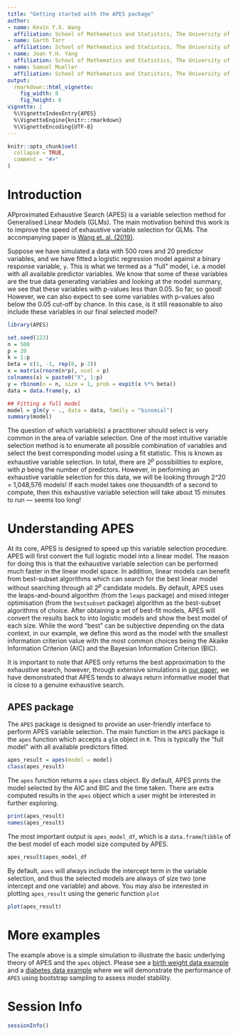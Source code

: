 ```yaml
---
title: "Getting started with the APES package"
author:
- name: Kevin Y.X. Wang
  affiliation: School of Mathematics and Statistics, The University of Sydney, Australia
- name: Garth Tarr
  affiliation: School of Mathematics and Statistics, The University of Sydney, Australia
- name: Jean Y.H. Yang
  affiliation: School of Mathematics and Statistics, The University of Sydney, Australia
- name: Samuel Mueller
  affiliation: School of Mathematics and Statistics, The University of Sydney, Australia
output: 
  rmarkdown::html_vignette:
    fig_width: 8
    fig_height: 6
vignette: |
  %\VignetteIndexEntry{APES}
  %\VignetteEngine{knitr::rmarkdown}
  %\VignetteEncoding{UTF-8}
---
```


```r
knitr::opts_chunk$set(
  collapse = TRUE,
  comment = "#>"
)
```

# Introduction 

APproximated Exhaustive Search (APES) is a variable selection method for Generalised Linear Models (GLMs). The main motivation behind this work is to improve the speed of exhaustive variable selection for GLMs. The accompanying paper is [Wang et. al. (2019)](https://doi.org/10.1111/anzs.12276). 

Suppose we have simulated a data with 500 rows and 20 predictor variables, and we have fitted a logistic regression model against a binary response variable, `y`. This is what we termed as a "full" model, i.e. a model with all available predictor variables. We know that some of these variables are the true data generating variables and looking at the model summary, we see that these variables with p-values less than 0.05. So far, so good! However, we can also expect to see some variables with p-values also below the 0.05 cut-off by chance. In this case, is it still reasonable to also include these variables in our final selected model? 

```r
library(APES)

set.seed(123)
n = 500
p = 20
k = 1:p
beta = c(1, -1, rep(0, p-2))
x = matrix(rnorm(n*p), ncol = p)
colnames(x) = paste0("X", 1:p)
y = rbinom(n = n, size = 1, prob = expit(x %*% beta))
data = data.frame(y, x)

## Fitting a full model 
model = glm(y ~ ., data = data, family = "binomial")
summary(model)
```

The question of which variable(s) a practitioner should select is very common in the area of variable selection. One of the most intuitive variable selection method is to enumerate all possible combination of variables and select the best corresponding model using a fit statistic. This is known as exhaustive variable selection. In total, there are $2^p$ possibilities to explore, with $p$ being the number of predictors. However, in performing an exhaustive variable selection for this data, we will be looking through 2^20 = 1,048,576 models! If each model takes one thousandth of a second to compute, then this exhaustive variable selection will take about 15 minutes to run --- seems too long!

# Understanding APES

At its core, APES is designed to speed up this variable selection procedure. APES will first convert the full logistic model into a linear model. The reason for doing this is that the exhaustive variable selection can be performed much faster in the linear model space. In addition, linear models can benefit from best-subset algorithms which can search for the best linear model without searching through all $2^p$ candidate models. By default, APES uses the leaps-and-bound algorithm (from the `leaps` package) and mixed integer optimisation (from the `bestsubset` package) algorithm as the best-subset algorithms of choice. After obtaining a set of best-fit models, APES will convert the results back to into logistic models and show the best model of each size. While the word "best" can be subjective depending on the data context, in our example, we define this word as the model with the smallest information criterion value with the most common choices being the Akaike Information Criterion (AIC) and the Bayesian Information Criterion (BIC). 

It is important to note that APES only returns the best approximation to the exhaustive search, however, through extensive simulations in [our paper](https://doi.org/10.1111/anzs.12276), we have demonstrated that APES tends to always return informative model that is close to a genuine exhaustive search. 

## APES package

The `APES` package is designed to provide an user-friendly interface to perform APES variable selection. The main function in the `APES` package is the `apes` function which accepts a `glm` object in `R`. This is typically the "full model" with all available predictors fitted. 

```r
apes_result = apes(model = model)
class(apes_result)
```

The `apes` function returns a `apes` class object. By default, APES prints the model selected by the AIC and BIC and the time taken. There are extra computed results in the `apes` object which a user might be interested in further exploring. 

```r
print(apes_result)
names(apes_result)
```

The most important output is `apes_model_df`, which is a `data.frame`/`tibble` of the best model of each model size computed by APES.

```r
apes_result$apes_model_df
```

By default, `aoes` will always include the intercept term in the variable selection, and thus the selected models are always of size two (one intercept and one variable) and above. You may also be interested in plotting `apes_result` using the generic function `plot`

```r
plot(apes_result)
```

# More examples

The example above is a simple simulation to illustrate the basic underlying theory of APES and the `apes` object. Please see a [birth weight data example](https://kevinwang09.github.io/APES/articles/birthweight.html) and a [diabetes data example](https://kevinwang09.github.io/APES/articles/diabetes_example.html) where we will demonstrate the performance of `APES` using bootstrap sampling to assess model stability.

# Session Info
```r
sessionInfo()
```
